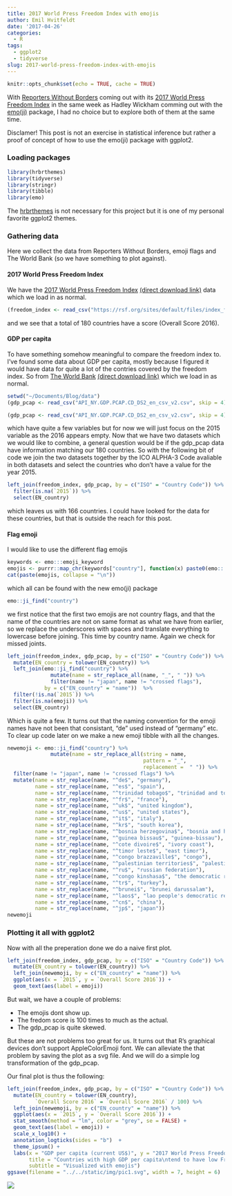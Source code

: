 ```yaml
---
title: 2017 World Press Freedom Index with emojis
author: Emil Hvitfeldt
date: '2017-04-26'
categories:
  - R
tags:
  - ggplot2
  - tidyverse
slug: 2017-world-press-freedom-index-with-emojis
---
```


```r
knitr::opts_chunk$set(echo = TRUE, cache = TRUE)
```

With [Reporters Without Borders](https://rsf.org/en) coming out with its [2017 World Press Freedom Index](https://rsf.org/en/ranking/2017) in the same week as Hadley Wickham comming out with the [emo(ji)](https://github.com/hadley/emo) package, I had no choice but to explore both of them at the same time.  

Disclamer! This post is not an exercise in statistical inference but rather a proof of concept of how to use the emo(ji) package with ggplot2.   

### Loading packages

```r
library(hrbrthemes)
library(tidyverse)
library(stringr)
library(tibble)
library(emo)
```

The [hrbrthemes](https://github.com/hrbrmstr/hrbrthemes) is not necessary for this project but it is one of my personal favorite ggplot2 themes.  

### Gathering data

Here we collect the data from Reporters Without Borders, emoji flags and The World Bank (so we have something to plot against).  

#### 2017 World Press Freedom Index

We have the [2017 World Press Freedom Index](https://rsf.org/en/ranking/2017) [(direct download link)](https://rsf.org/sites/default/files/index_format_upload_2017-v2_1_0.csv) data which we load in as normal.  

```r
(freedom_index <- read_csv("https://rsf.org/sites/default/files/index_format_upload_2017-v2_1_0.csv"))
```

and we see that a total of 180 countries have a score (Overall Score 2016).  

#### GDP per capita

To have something somehow meaningful to compare the freedom index to. I've found some data about GDP per capita, mostly because I figured it would have data for quite a lot of the contries covered by the freedom index. So from [The World Bank](http://data.worldbank.org/indicator/NY.GDP.PCAP.CD) [(direct download link)](http://api.worldbank.org/v2/en/indicator/NY.GDP.PCAP.CD?downloadformat=csv)
which we load in as normal.  

```r
setwd("~/Documents/Blog/data")
(gdp_pcap <- read_csv("API_NY.GDP.PCAP.CD_DS2_en_csv_v2.csv", skip = 4))
```

```r
(gdp_pcap <- read_csv("API_NY.GDP.PCAP.CD_DS2_en_csv_v2.csv", skip = 4))
```

which have quite a few variables but for now we will just focus on the 2015 variable as the 2016 appears empty. Now that we have two datasets which we would like to combine, a general question would be if the gdp_pcap data have information matching our 180 countries. So with the following bit of code we join the two datasets together by the ICO ALPHA-3 Code avaliable in both datasets and select the countries who don't have a value for the year 2015.  

```r
left_join(freedom_index, gdp_pcap, by = c("ISO" = "Country Code")) %>% 
  filter(is.na(`2015`)) %>% 
  select(EN_country)
```

which leaves us with 166 countries. I could have looked for the data for these countries, but that is outside the reach for this post.  

#### Flag emoji

I would like to use the different flag emojis

```r
keywords <- emo:::emoji_keyword
emojis <- purrr::map_chr(keywords["country"], function(x) paste0(emo:::emoji_name[x], collapse = ""))
cat(paste(emojis, collapse = "\n"))
```

which all can be found with the new emo(ji) package

```r
emo::ji_find("country")
```

we first notice that the first two emojis are not country flags, and that the name of the countries are not on same format as what we have from earlier, so we replace the underscores with spaces and translate everything to lowercase before joining. This time by country name. Again we check for missed joints.  

```r
left_join(freedom_index, gdp_pcap, by = c("ISO" = "Country Code")) %>% 
  mutate(EN_country = tolower(EN_country)) %>% 
  left_join(emo::ji_find("country") %>% 
              mutate(name = str_replace_all(name, "_", " ")) %>% 
              filter(name != "japan", name != "crossed flags"), 
            by = c("EN_country" = "name"))  %>% 
  filter(!is.na(`2015`)) %>% 
  filter(is.na(emoji)) %>% 
  select(EN_country)
```

Which is quite a few. It turns out that the naming convention for the emoji names have not been that consistant, "de" used instead of "germany" etc. To clear up code later on we make a new emoji tibble with all the changes.  

```r
newemoji <- emo::ji_find("country") %>% 
              mutate(name = str_replace_all(string = name,
                                            pattern = "_",
                                            replacement =  " ")) %>% 
  filter(name != "japan", name != "crossed flags") %>% 
  mutate(name = str_replace(name, "^de$", "germany"),
         name = str_replace(name, "^es$", "spain"),
         name = str_replace(name, "^trinidad tobago$", "trinidad and tobago"),
         name = str_replace(name, "^fr$", "france"),
         name = str_replace(name, "^uk$", "united kingdom"),
         name = str_replace(name, "^us$", "united states"),
         name = str_replace(name, "^it$", "italy"),
         name = str_replace(name, "^kr$", "south korea"),
         name = str_replace(name, "^bosnia herzegovina$", "bosnia and herzegovina"),
         name = str_replace(name, "^guinea bissau$", "guinea-bissau"),
         name = str_replace(name, "^cote divoire$", "ivory coast"),
         name = str_replace(name, "^timor leste$", "east timor"),
         name = str_replace(name, "^congo brazzaville$", "congo"),
         name = str_replace(name, "^palestinian territories$", "palestine"),
         name = str_replace(name, "^ru$", "russian federation"),
         name = str_replace(name, "^congo kinshasa$", "the democratic republic of the congo"),
         name = str_replace(name, "^tr$", "turkey"),
         name = str_replace(name, "^brunei$", "brunei darussalam"),
         name = str_replace(name, "^laos$", "lao people's democratic republic"),
         name = str_replace(name, "^cn$", "china"),
         name = str_replace(name, "^jp$", "japan"))
newemoji
```

### Plotting it all with ggplot2

Now with all the preperation done we do a naive first plot. 

```r
left_join(freedom_index, gdp_pcap, by = c("ISO" = "Country Code")) %>% 
  mutate(EN_country = tolower(EN_country)) %>% 
  left_join(newemoji, by = c("EN_country" = "name")) %>% 
  ggplot(aes(x = `2015`, y = `Overall Score 2016`)) +
  geom_text(aes(label = emoji))
```

But wait, we have a couple of problems:

- The emojis dont show up. 
- The fredom score is 100 times to much as the actual.
- The gdp_pcap is quite skewed.  

But these are not problems too great for us. It turns out that R's graphical devices don't support AppleColorEmoji font. We can alleviate the that problem by saving the plot as a svg file. And we will do a simple log transformation of the gdp_pcap.  

Our final plot is thus the following:

```r
left_join(freedom_index, gdp_pcap, by = c("ISO" = "Country Code")) %>% 
  mutate(EN_country = tolower(EN_country),
         `Overall Score 2016` = `Overall Score 2016` / 100) %>% 
  left_join(newemoji, by = c("EN_country" = "name")) %>% 
  ggplot(aes(x = `2015`, y = `Overall Score 2016`)) +
  stat_smooth(method = "lm", color = "grey", se = FALSE) +
  geom_text(aes(label = emoji)) +
  scale_x_log10() +
  annotation_logticks(sides = "b")  +
  theme_ipsum() +
  labs(x = "GDP per capita (current US$)", y = "2017 World Press Freedom Index",
       title = "Countries with high GDP per capita\ntend to have low Freedom Index",
       subtitle = "Visualized with emojis")
ggsave(filename = "../../static/img/pic1.svg", width = 7, height = 6)
```

![](/img/pic1.svg)